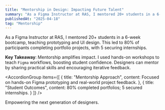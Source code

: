 ```yaml
---
title: "Mentorship in Design: Impacting Future Talent"
summary: "As a Figma Instructor at RAS, I mentored 20+ students in a 6-week bootcamp, teaching prototyping and UI design. This led to 80% of participants completing portfolio projects, with 5 securing internships."
publishedAt: "2025-04-18"
tag: "Mentorship"
---
```


As a Figma Instructor at RAS, I mentored 20+ students in a 6-week bootcamp, teaching prototyping and UI design. This led to 80% of participants completing portfolio projects, with 5 securing internships.

**Key Takeaway**: Mentorship amplifies impact. I used hands-on workshops to teach `Figma` workflows, boosting student confidence. Designers can mentor by sharing practical skills and encouraging iterative feedback.

<AccordionGroup
  items={[
    {
      title: "Mentorship Approach",
      content: <Text>Focused on hands-on Figma prototyping and real-world project feedback.</Text>
    },
    {
      title: "Student Outcomes",
      content: <Text>80% completed portfolios; 5 secured internships.</Text>
    }
  ]}
/>

Empowering the next generation of designers.